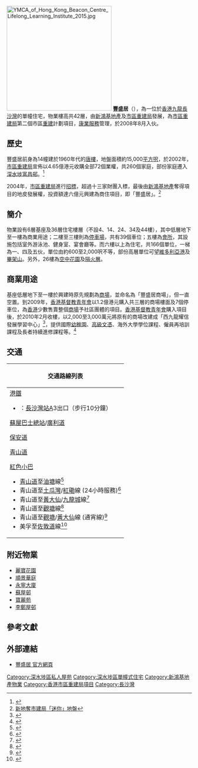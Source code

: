 {{Coord|22.3401|114.1556|display=title}}

{{Infobox_housinghk 
| name = 豐盛居<br/>Beacon Lodge 
| logo= 
| photo = Beacon Lodge (deep sky blue version).jpg
| phototitle = 
| address= {{HKG}}[[九龍|九龍]][[長沙灣|長沙灣]][[保安道|保安道]]373號
| lot= 新九龍內地段第6433號餘段
| developer= [[新鴻基地產|新鴻基地產]]、[[市區重建局|市區重建局]]
| manager= 
| use = 住宅、社區用地
| blocknumber = 1
| floor_area = 
| floornumber = 42
| yearofcompletion = 2008年8月
| former = 14幢唐樓
| facilities = 會所、停車場
}}

[[File:YMCA_of_Hong_Kong_Beacon_Centre_Lifelong_Learning_Institute_2015.jpg|285px]]
'''豐盛居'''（{{lang-en|Beacon Lodge}}），為一位於[[香港|香港]][[九龍|九龍]][[長沙灣|長沙灣]]的單幢住宅，物業樓高共42層，由[[新鴻基地產|新鴻基地產]]及[[市區重建局|市區重建局]]發展，為[[市區重建局|市區重建局]]第二個市區[[重建|重建]]計劃項目，[[康業服務|康業服務]]管理，於2008年8月入伙。

== 歷史 ==
豐盛居前身為14幢建於1960年代的[[唐樓|唐樓]]，地盤面積約15,000[[平方呎|平方呎]]，於2002年，[[市區重建局|市區重建局]]宣佈以4.65億港元收購全部72個業權，共260個家庭，部份家庭遷入[[深水埗|深水埗]][[富昌邨|富昌邨]]。<ref>{{Cite web |url=http://ihouse.hkedcity.net/~hm1203/development/renewal-shamshuipo.htm |title=市建局擬重建深水埗 |accessdate=2010-08-29 |archive-date=2010-01-25 |archive-url=https://web.archive.org/web/20100125111921/http://ihouse.hkedcity.net/~hm1203/development/renewal-shamshuipo.htm |dead-url=no }}</ref>

2004年，[[市區重建局|市區重建局]]進行[[招標|招標]]，超過十三家財團入標，最後由[[新鴻基地產|新鴻基地產]]奪得項目的地皮發展權，投資額達六億元興建為商住項目，即「豐盛居」。<ref>[http://www.singtao.com/archive/fullstory.asp?andor=or&year1=2004&month1=09&day1=08&year2=2004&month2=09&day2=21&category=&id=20040921a04&keyword1=&keyword2= 新地奪市建局「迷你」地盤]</ref>

== 簡介 ==
物業設有6層基座及36層住宅樓層（不設4、14、24、34及44樓），其中低層地下至一樓為商業用途；二樓至三樓則為[[停車場|停車場]]，共有39個車位；五樓為[[會所|會所]]，其設施包括室外游泳池、健身室、宴會廳等。而六樓以上為住宅，共166個單位，一梯為一、四及五伙，單位由約600至2,000呎不等，部份高層單位可望[[維多利亞港|維多利亞港]]及[[畢架山|畢架山]]。另外，26樓為[[空中花園|空中花園]]及[[隔火層|隔火層]]。

== 商業用途 ==
基座低層地下至一樓於興建時原先規劃為[[商場|商場]]，並命名為「豐盛居商場」，但一直空置。到2009年，[[香港基督教青年會|香港基督教青年會]]以1.2億港元購入共三層的商場樓面及7個停車位，為[[香港|香港]]少數售賣整個[[商場|商場]]予社區團體的項目。[[香港基督教青年會|香港基督教青年會]]購入項目後，於2010年2月收樓，以2,000至3,000萬元將原有的商場改建成「西九龍耀信發展學習中心」<ref>{{Cite web |url=http://www.bc.ymcahk.org.hk/ |title=西九龍耀信發展學習中心 |accessdate=2011-08-16 |archive-date=2011-09-05 |archive-url=https://web.archive.org/web/20110905232512/http://www.bc.ymcahk.org.hk/ |dead-url=no }}</ref>，提供國際[[幼稚園|幼稚園]]、[[高級文憑|高級文憑]]、海外大學學位課程、僱員再培訓課程及長者持續進修課程等。<ref>{{Cite web |url=http://paper.wenweipo.com/2010/02/27/ME1002270003.htm |title=YMCA1.2億購豐盛居商場 |access-date=2010-08-29 |archive-url=https://web.archive.org/web/20100302150054/http://paper.wenweipo.com/2010/02/27/ME1002270003.htm |archive-date=2010-03-02 |dead-url=yes }}</ref>

== 交通 ==
{| class="mw-collapsible mw-collapsed wikitable" style="background:white; margin: 0 auto; width: auto;" 
! 交通路線列表
|-
|
;[[港鐵|港鐵]]
*{{港鐵路線標誌|TWL}}：[[長沙灣站|長沙灣站]]A3出口（步行10分鐘）
;[[蘇屋巴士總站|蘇屋巴士總站]]/[[廣利道|廣利道]]
{{九龍新界巴士簡單列表|2|2A|6P|702S|796C}}{{過海隧道巴士簡單列表|112|970|970X|X970}}
;[[保安道|保安道]]
{{九龍新界巴士簡單列表|2A|6P|702S|796C}}{{過海隧道巴士簡單列表|112|970|970X|N122}}{{九龍專線小巴簡單列表|42|45B|45M}}
;[[青山道|青山道]]
{{九龍新界巴士簡單列表|2A|2B|2F|6|6C|6D|6P|31B|36A|72|86|86A|86C|796C|N241}}{{過海隧道巴士簡單列表|N122}}
{{九龍專線小巴簡單列表|44S|75}}{{新界專線小巴簡單列表|411}}
;[[香港小巴|紅色小巴]]
*[[青山道|青山道]]至[[油塘|油塘]]線<ref>{{Cite web |url=http://www.16seats.net/chi/rmb/r_k38.html |title=青山道香港紗廠—藍田及油塘 |accessdate=2016-12-04 |archive-date=2017-05-06 |archive-url=https://web.archive.org/web/20170506144403/http://www.16seats.net/chi/rmb/r_k38.html |dead-url=no }}</ref>
*青山道至[[土瓜灣|土瓜灣]]/[[紅磡|紅磡]]線 (24小時服務)<ref>{{Cite web |url=http://www.16seats.net/chi/rmb/r_k61.html |title=土瓜灣及紅磡—青山道 |accessdate=2016-12-04 |archive-date=2017-01-19 |archive-url=https://web.archive.org/web/20170119092317/http://www.16seats.net/chi/rmb/r_k61.html |dead-url=no }}</ref>
*青山道至[[黃大仙_(香港地方)|黃大仙]]/[[九龍城|九龍城]]線<ref>{{Cite web |url=http://www.16seats.net/chi/rmb/r_k62.html |title=黃大仙及九龍城—青山道 |accessdate=2016-12-04 |archive-date=2016-10-05 |archive-url=https://web.archive.org/web/20161005052019/http://www.16seats.net/chi/rmb/r_k62.html |dead-url=no }}</ref>
*青山道至[[觀塘|觀塘]]線<ref>{{Cite web |url=http://www.16seats.net/chi/rmb/r_k02.html |title=觀塘協和街—青山道香港紗廠 |accessdate=2016-12-04 |archive-date=2016-10-26 |archive-url=https://web.archive.org/web/20161026155503/http://www.16seats.net/chi/rmb/r_k02.html |dead-url=no }}</ref>
*青山道至[[觀塘|觀塘]]/[[黃大仙_(香港地方)|黃大仙]]線 (通宵線)<ref>{{Cite web |url=http://www.16seats.net/chi/rmb/r_k22.html |title=觀塘及黃大仙—青山道 |accessdate=2016-12-04 |archive-date=2016-09-27 |archive-url=https://web.archive.org/web/20160927232923/http://www.16seats.net/chi/rmb/r_k22.html |dead-url=no }}</ref>
*美孚至[[佐敦道|佐敦道]]線<ref>{{Cite web |url=http://www.16seats.net/chi/rmb/r_k63.html |title=美孚—旺角及佐敦道 |access-date=2016-12-04 |archive-url=https://web.archive.org/web/20160920172439/http://www.16seats.net/chi/rmb/r_k63.html |archive-date=2016-09-20 |dead-url=yes }}</ref>
|}

== 附近物業 ==
* [[麗寶花園|麗寶花園]]
* [[順景華庭|順景華庭]]
* [[永寧大廈|永寧大廈]]
* [[蘇屋邨|蘇屋邨]]
* [[寶麗苑|寶麗苑]]
* [[李鄭屋邨|李鄭屋邨]]

== 參考文獻 ==
<references/>

== 外部連結 ==
* [http://www.shkp.com.hk/zh-hk/scripts/property/property_res_BeaconLodge.php 豐盛居 官方網頁]{{Wayback|url=http://www.shkp.com.hk/zh-hk/scripts/property/property_res_BeaconLodge.php |date=20100412134323 }}

{{新鴻基地產}}
{{市區重建局}}

[[Category:深水埗區私人屋苑|Category:深水埗區私人屋苑]]
[[Category:深水埗區單幢式住宅|Category:深水埗區單幢式住宅]]
[[Category:新鴻基地產物業|Category:新鴻基地產物業]]
[[Category:香港市區重建局項目|Category:香港市區重建局項目]]
[[Category:長沙灣|Category:長沙灣]]